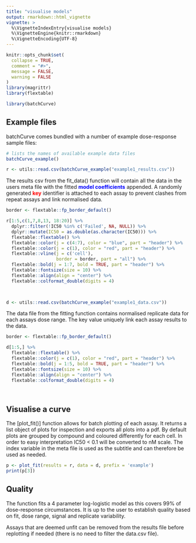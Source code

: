 ```yaml
---
title: "visualise models"
output: rmarkdown::html_vignette
vignette: >
  %\VignetteIndexEntry{visualise models}
  %\VignetteEngine{knitr::rmarkdown}
  %\VignetteEncoding{UTF-8}
---
```


```r
knitr::opts_chunk$set(
  collapse = TRUE,
  comment = "#>",
  message = FALSE, 
  warning = FALSE
)
library(magrittr)
library(flextable)
```


```r
library(batchCurve)
```

## Example files

batchCurve comes bundled with a number of example dose-response sample files: 

```r
# lists the names of available example data files
batchCurve_example()
```


```r
r <- utils::read.csv(batchCurve_example("example1_results.csv"))
```

The results csv from the fit_data() function will contain all the data in the users meta file with the fitted  <span style="color: blue;">**model coefficients**</span> appended. A randomly generated <span style="color: red;">**key**</span> identifier is attached to each assay to prevent clashes from repeat assays and link normalised data.


```r

border <- flextable::fp_border_default()

r[1:5,c(1,7,8,13, 18:20)] %>% 
  dplyr::filter(!IC50 %in% c('Failed', NA, NULL)) %>%
  dplyr::mutate(IC50 = as.double(as.character(IC50))) %>%
  flextable::flextable() %>%
  flextable::color(j = c(4:7), color = "blue", part = "header") %>%
  flextable::color(j = c(1), color = "red", part = "header") %>%
  flextable::vline(j = c('cell'), 
                   border = border, part = "all") %>% 
  flextable::bold(j = 1:7, bold = TRUE, part = "header") %>%  
  flextable::fontsize(size = 10) %>%
  flextable::align(align = "center") %>%
  flextable::colformat_double(digits = 4)

  
```



```r
d <- utils::read.csv(batchCurve_example("example1_data.csv"))
```

The data file from the fitting function contains normalised replicate data for each assays dose range. The key value uniquely link each assay results to the data.

```r

border <- flextable::fp_border_default()

d[1:5,] %>% 
  flextable::flextable() %>%
  flextable::color(j = c(1), color = "red", part = "header") %>%
  flextable::bold(j = 1:5, bold = TRUE, part = "header") %>%  
  flextable::fontsize(size = 10) %>%
  flextable::align(align = "center") %>%
  flextable::colformat_double(digits = 4)

  
```

## Visualise a curve

The [plot_fit()] function allows for batch plotting of each assay. It returns a list object of plots for inspection and exports all plots into a pdf. By default plots are grouped by compound and coloured differently for each cell. In order to easy interpretation IC50 < 0.1 will be converted to nM scale. The index variable in the meta file is used as the subtitle and can therefore be used as needed.

```r

p <- plot_fit(results = r, data = d, prefix = 'example')
print(p[3])
```

## Quality 

The function fits a 4 parameter log-logistic model as this covers 99% of dose-response circumstances. It is up to the user to establish quality based on fit, dose range, signal and replicate variability.

Assays that are deemed unfit can be removed from the results file before replotting if needed (there is no need to filter the data.csv file).


